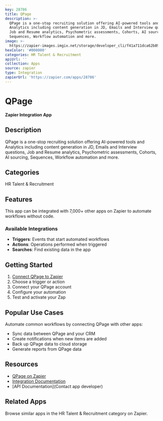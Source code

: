 ```yaml
---
key: 28786
title: QPage
description: >-
  QPage is a one-stop recruiting solution offering AI-powered tools and
  Analytics including content generation in JD, Emails and Interview questions,
  Job and Resume analytics, Psychometric assessments, Cohorts, AI sourcing,
  Sequences, Workflow automation and more.
image: >-
  https://zapier-images.imgix.net/storage/developer_cli/f41a711dca62b898aa6ce2adadf9418d.png?auto=format%2Ccompress&ixlib=python-3.0.0&q=50
hexColor: '#000000'
categories: HR Talent & Recruitment
apiUrl: ''
collection: Apps
source: zapier
type: Integration
zapierUrl: 'https://zapier.com/apps/28786'
---
```

# QPage

**Zapier Integration App**

## Description

QPage is a one-stop recruiting solution offering AI-powered tools and Analytics including content generation in JD, Emails and Interview questions, Job and Resume analytics, Psychometric assessments, Cohorts, AI sourcing, Sequences, Workflow automation and more.

## Categories

HR Talent & Recruitment

## Features

This app can be integrated with 7,000+ other apps on Zapier to automate workflows without code.

### Available Integrations

- **Triggers**: Events that start automated workflows
- **Actions**: Operations performed when triggered
- **Searches**: Find existing data in the app

## Getting Started

1. [Connect QPage to Zapier](https://zapier.com/apps/28786)
2. Choose a trigger or action
3. Connect your QPage account
4. Configure your automation
5. Test and activate your Zap

## Popular Use Cases

Automate common workflows by connecting QPage with other apps:

- Sync data between QPage and your CRM
- Create notifications when new items are added
- Back up QPage data to cloud storage
- Generate reports from QPage data

## Resources

- [QPage on Zapier](https://zapier.com/apps/28786)
- [Integration Documentation](https://zapier.com/apps/28786/integrations)
- [API Documentation](Contact app developer)

## Related Apps

Browse similar apps in the HR Talent & Recruitment category on Zapier.
